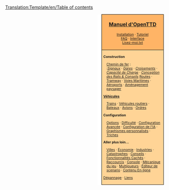<noinclude>[[Translation:Template/en/Table of contents]]</noinclude>
<div style="float:right; padding-left:12px; background:#ffffff;">
<div style="border:1px solid #000000; background:#ffb466; padding:5px; -moz-border-radius-topleft:5px; -moz-border-radius-topright:5px; font-size: 12pt;">
<center><strong><font size="3">[[Main/fr/OpenTTD|Manuel d'OpenTTD]]</font></strong></center>
<div style="font-size: 8pt; text-align: center;">
[[Main/fr/Installation|Installation]] &middot; 
[[Main/fr/Tutoriel|Tutoriel]]<br />
[[Main/fr/FAQ|FAQ]] &middot; 
[[Main/fr/Interface|Interface]]<br />
[[Main/fr/Lisez-moi.txt|Lisez-moi.txt]]
</div>
</div>
<div style="border:1px solid black; border-top-width: 0px; background:#ffd496; padding:5px; -moz-border-radius-bottomleft:5px; -moz-border-radius-bottomright:8px; font-size: 8pt;">

<div style="width: 186px">
'''Construction'''
<div style="margin-left:10px;">
[[Main/fr/Construction Ferroviaire|Chemin de fer]] : <br />
:''[[Main/fr/Signaux|Signaux]]'' &middot; ''[[Main/fr/Gares ferroviaires|Gares]]'' &middot; ''[[Main/fr/Croisements|Croisements]]'' &middot; ''[[Main/fr/Capacité Ferroviaire|Capacité de Charge]]'' &middot; ''[[Main/fr/Conception Ferroviaire|Conception des Rails & Conseils]]''
[[Main/fr/Construction Routière|Routes]] &middot; [[Main/fr/Tramways|Tramway]] &middot; [[Main/fr/Construction Maritime|Voies Maritimes]] &middot; [[Main/fr/Construction Aéroportuaire|Aéroports]] &middot; [[Main/fr/Aménagement Paysager|Aménagement paysager]]
</div>
</div>

<div style="width: 186px">
'''[[Main/fr/Véhicules|Véhicules]]'''
<div style="margin-left:10px;">
[[Main/fr/Trains|Trains]] &middot; [[Main/fr/Véhicules Routiers|Véhicules routiers]] &middot; [[Main/fr/Bateaux|Bateaux]] &middot;
[[Main/fr/Avions|Avions]] &middot; [[Main/fr/Ordres|Ordres]]
</div>
</div>

<div style="width: 186px">
'''Configuration'''
<div style="margin-left:10px;">
[[Main/fr/Fenêtre des options du jeu|Options]] &middot; [[Main/fr/Difficulté|Difficulté]] &middot; [[Main/fr/Options avancées|Configuration Avancée]] &middot; [[Main/fr/Configuration IA|Configuration de l'IA]] &middot;
[[Main/fr/NewGRF|Graphismes personnalisés]] &middot; [[Main/fr/Triche|Triches]]
</div>
</div>

<div style="width: 186px">
'''Aller plus loin...'''
<br />
<div style="margin-left:10px;">
[[Main/fr/Ville|Villes]] &middot; 
[[Main/fr/Économie|Économie]] &middot; 
[[Main/fr/Industries|Industries]] &middot;
<br />
[[Main/fr/Catastrophes|Catastrophes]] &middot; 
[[Main/fr/Conseils|Conseils]] &middot;
[[Main/fr/Fonctionnalités cachées|Fonctionnalités Cachés]] &middot;
<br /> 
[[Main/fr/Raccourcis clavier|Raccourcis]] &middot;
[[Main/fr/Console|Console]] &middot; 
[[Main/fr/Mécanique du jeu|Mécanique du jeu]] &middot;
[[Main/fr/Multijoueurs|Multijoueurs]] &middot; 
[[Main/fr/Éditeur Scenario|Éditeur de scenario]] &middot;
[[Main/fr/Contenu En-ligne|Contenu En-ligne]]
</div>
</div>

[[Main/fr/Dépannage|Dépannage]] &middot; 
[[Main/fr/Lien|Liens]]
</div>
</div>
<includeonly>[[Category:fr/Manuel|{{PAGENAME}}]]</includeonly>
